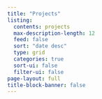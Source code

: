 ```yaml
---
title: "Projects"
listing:
  contents: projects
  max-description-length: 12
  feed: false
  sort: "date desc"
  type: grid
  categories: true
  sort-ui: false
  filter-ui: false
page-layout: full
title-block-banner: false
---
```

